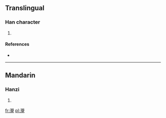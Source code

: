 ==Translingual==

===Han character===
{{Han char|rn=85|rad=水|as=20|sn=23|four=3711<sub>6</sub>|canj=水竹月山 (EHBU), X水竹月山 (XEHBU)|ids=⿰[[氵]][[覺]]}}

# {{defn|Han|sort=水20}}

====References====
* {{Han ref|kx=0663.300|dkj=18792|dj=1072.180|hdz=31797.040|uh=705A|ud=28762|bh=F7E5|bd=63461}}

----

==Mandarin==

===Hanzi===
{{cmn-hanzi|pin=[[jiǎo]] ([[jiao3]])|wg=chiao<sup>3</sup>}}

# {{defn|lang=cmn|sort=水20}}

[[fr:灚]]
[[pl:灚]]
